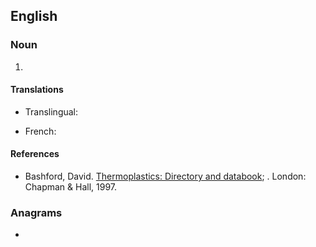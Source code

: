 ==English==

===Noun===
{{en-noun|-}}

# {{lb|en|organic compound}} {{initialism of|lang=en|low-density [[polyethylene]]}}

====Translations====
{{trans-top|low-density polyethylene}}
* Translingual: {{t|mul|PE-LD}}
{{trans-mid}}
* French: {{t|fr|PEBD}}
{{trans-bottom}}

====References====
{{sense|low-density polyethylene}}
* Bashford, David. [http://books.google.com/books?id=ycLq-EYaE0QC&dq=a.+schulman&source=gbs_navlinks_s Thermoplastics: Directory and databook]; {{ISBN|9780412733505}}. London: Chapman & Hall, 1997.

===Anagrams===
* {{anagrams|en|a=delp|Delp|PLED|pled}}